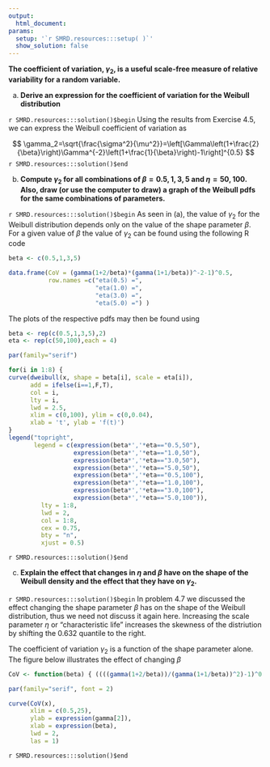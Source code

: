 ```yaml
---
output:
  html_document:
params:
  setup: '`r SMRD.resources:::setup( )`'
  show_solution: false
---
```


__The coefficient of variation, $\gamma_{2},$ is a useful scale-free measure of relative variability for a random variable.__

a. __Derive an expression for the coefficient of variation for the Weibull distribution__

`r SMRD.resources:::solution()$begin`
Using the results from Exercise 4.5, we can express the Weibull coefficient of variation as

$$
\gamma_2=\sqrt{\frac{\sigma^2}{\mu^2}}=\left[\Gamma\left(1+\frac{2}{\beta}\right)\Gamma^{-2}\left(1+\frac{1}{\beta}\right)-1\right]^{0.5}
$$
`r SMRD.resources:::solution()$end`

b. __Compute $\gamma_{2}$ for all combinations of $\beta=0.5,1,3,5$ and $\eta=50,100.$  Also, draw (or use the computer to draw) a graph of the Weibull pdfs for the same combinations of parameters.__

`r SMRD.resources:::solution()$begin`
As seen in (a), the value of $\gamma_2$ for the Weibull distribution depends only on the value of the shape parameter $\beta$.  For a given value of $\beta$ the value of $\gamma_2$ can be found using the following R code

```r
beta <- c(0.5,1,3,5)

data.frame(CoV = (gamma(1+2/beta)*(gamma(1+1/beta))^-2-1)^0.5,
           row.names =c("eta(0.5) =",
                        "eta(1.0) =",
                        "eta(3.0) =",
                        "eta(5.0) =") )
```

The plots of the respective pdfs may then be found using

```r
beta <- rep(c(0.5,1,3,5),2)
eta <- rep(c(50,100),each = 4)

par(family="serif")

for(i in 1:8) {
curve(dweibull(x, shape = beta[i], scale = eta[i]), 
      add = ifelse(i==1,F,T), 
      col = i, 
      lty = i, 
      lwd = 2.5, 
      xlim = c(0,100), ylim = c(0,0.04),
      xlab = 't', ylab = 'f(t)')
}
legend("topright", 
       legend = c(expression(beta*','*eta=="0.5,50"),
                  expression(beta*','*eta=="1.0,50"),
                  expression(beta*','*eta=="3.0,50"),
                  expression(beta*','*eta=="5.0,50"),
                  expression(beta*','*eta=="0.5,100"),
                  expression(beta*','*eta=="1.0,100"),
                  expression(beta*','*eta=="3.0,100"),
                  expression(beta*','*eta=="5.0,100")),
         lty = 1:8,
         lwd = 2,
         col = 1:8,
         cex = 0.75,
         bty = "n",
         xjust = 0.5)
```
`r SMRD.resources:::solution()$end`

c. __Explain the effect that changes in $\eta$ and $\beta$ have on the shape of the Weibull density and the effect that they have on $\gamma_{2}.$__

`r SMRD.resources:::solution()$begin`
In problem 4.7 we discussed the effect changing the shape parameter $\beta$ has on the shape of the Weibull distribution, thus we need not discuss it again here.  Increasing the scale parameter $\eta$ or "characteristic life" increases the skewness of the distriution by shifting the $0.632$ quantile to the right.

The coefficient of variation $\gamma_{2}$ is a function of the shape parameter alone.  The figure below illustrates the effect of changing $\beta$

```r
CoV <- function(beta) { ((((gamma(1+2/beta))/(gamma(1+1/beta))^2)-1)^0.5)}

par(family="serif", font = 2)

curve(CoV(x), 
      xlim = c(0.5,25),
      ylab = expression(gamma[2]),
      xlab = expression(beta),
      lwd = 2,
      las = 1)
```
`r SMRD.resources:::solution()$end`
